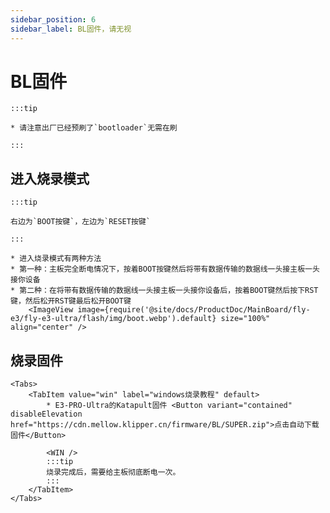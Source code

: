 ```yaml
---
sidebar_position: 6
sidebar_label: BL固件，请无视
---
```







# BL固件

    :::tip

    * 请注意出厂已经预刷了`bootloader`无需在刷

    :::

## 进入烧录模式

    :::tip

    右边为`BOOT按键`，左边为`RESET按键`

    :::

    * 进入烧录模式有两种方法
    * 第一种：主板完全断电情况下，按着BOOT按键然后将带有数据传输的数据线一头接主板一头接你设备
    * 第二种：在将带有数据传输的数据线一头接主板一头接你设备后，按着BOOT键然后按下RST键，然后松开RST键最后松开BOOT键
        <ImageView image={require('@site/docs/ProductDoc/MainBoard/fly-e3/fly-e3-ultra/flash/img/boot.webp').default} size="100%" align="center" />

## 烧录固件
    <Tabs>
        <TabItem value="win" label="windows烧录教程" default>
            * E3-PRO-Ultra的Katapult固件 <Button variant="contained" disableElevation href="https://cdn.mellow.klipper.cn/firmware/BL/SUPER.zip">点击自动下载固件</Button>

            <WIN />
            :::tip
            烧录完成后，需要给主板彻底断电一次。
            :::
        </TabItem>
    </Tabs>
